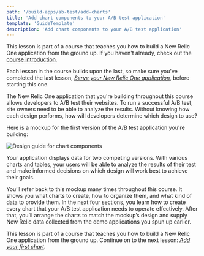 ```yaml
---
path: '/build-apps/ab-test/add-charts'
title: 'Add chart components to your A/B test application'
template: 'GuideTemplate'
description: 'Add chart components to your A/B test application'
---
```


<Callout variant="tip" title="Course">

This lesson is part of a course that teaches you how to build a New Relic One application from the ground up. If you haven't already, check out the [course introduction](../../../ab-test).

Each lesson in the course builds upon the last, so make sure you've completed the last lesson, [_Serve your New Relic One application_](../serve-app), before starting this one.

</Callout>

The New Relic One application that you're building throughout this course allows developers to A/B test their websites. To run a successful A/B test, site owners need to be able to analyze the results. Without knowing how each design performs, how will developers determine which design to use?

Here is a mockup for the first version of the A/B test application you're building:

![Design guide for chart components](../../../images/ab-test/charts-design-guide.png)

Your application displays data for two competing versions. With various charts and tables, your users will be able to analyze the results of their test and make informed decisions on which design will work best to achieve their goals.

You’ll refer back to this mockup many times throughout this course. It shows you what charts to create, how to organize them, and what kind of data to provide them. In the next four sections, you learn how to create every chart that your A/B test application needs to operate effectively. After that, you’ll arrange the charts to match the mockup’s design and supply New Relic data collected from the demo applications you spun up earlier.

<Callout variant="tip" title="Course">

This lesson is part of a course that teaches you how to build a New Relic One application from the ground up. Continue on to the next lesson: [_Add your first chart_](../first-chart).

</Callout>
